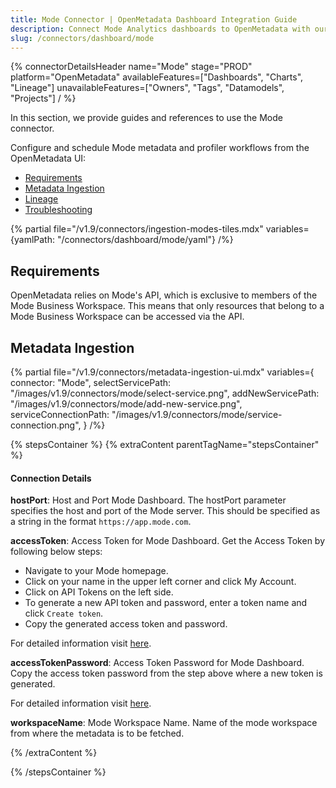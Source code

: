 ```yaml
---
title: Mode Connector | OpenMetadata Dashboard Integration Guide
description: Connect Mode Analytics dashboards to OpenMetadata with our comprehensive connector guide. Easy setup, configuration steps, and metadata extraction instructions.
slug: /connectors/dashboard/mode
---
```






{% connectorDetailsHeader
  name="Mode"
  stage="PROD"
  platform="OpenMetadata"
  availableFeatures=["Dashboards", "Charts", "Lineage"]
  unavailableFeatures=["Owners", "Tags", "Datamodels", "Projects"]
/ %}

In this section, we provide guides and references to use the Mode connector.

Configure and schedule Mode metadata and profiler workflows from the OpenMetadata UI:

- [Requirements](#requirements)
- [Metadata Ingestion](#metadata-ingestion)
- [Lineage](#lineage)
- [Troubleshooting](/connectors/dashboard/mode/troubleshooting)

{% partial file="/v1.9/connectors/ingestion-modes-tiles.mdx" variables={yamlPath: "/connectors/dashboard/mode/yaml"} /%}

## Requirements

OpenMetadata relies on Mode's API, which is exclusive to members of the Mode Business Workspace. This means that only resources that belong to a Mode Business Workspace can be accessed via the API.

## Metadata Ingestion

{% partial 
  file="/v1.9/connectors/metadata-ingestion-ui.mdx" 
  variables={
    connector: "Mode", 
    selectServicePath: "/images/v1.9/connectors/mode/select-service.png",
    addNewServicePath: "/images/v1.9/connectors/mode/add-new-service.png",
    serviceConnectionPath: "/images/v1.9/connectors/mode/service-connection.png",
} 
/%}

{% stepsContainer %}
{% extraContent parentTagName="stepsContainer" %}

#### Connection Details

**hostPort**: Host and Port Mode Dashboard.
The hostPort parameter specifies the host and port of the Mode server. This should be specified as a string in the format `https://app.mode.com`.

**accessToken**: Access Token for Mode Dashboard.
Get the Access Token by following below steps:
- Navigate to your Mode homepage.
- Click on your name in the upper left corner and click My Account.
- Click on API Tokens on the left side.
- To generate a new API token and password, enter a token name and click `Create token`.
- Copy the generated access token and password.

For detailed information visit [here](https://mode.com/developer/api-reference/introduction/).

**accessTokenPassword**: Access Token Password for Mode Dashboard.
Copy the access token password from the step above where a new token is generated.

For detailed information visit [here](https://mode.com/developer/api-reference/introduction/).

**workspaceName**: Mode Workspace Name.
Name of the mode workspace from where the metadata is to be fetched.

{% /extraContent %}

<TestConnection />

<ConfigureIngestion />

<IngestionScheduleAndDeploy />

{% /stepsContainer %}

<DashboardLineage />
